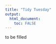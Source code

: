 ```yaml
---
title: "Tidy Tuesday"
output: 
  html_document:
    toc: FALSE
---
```


to be filled

```r

```